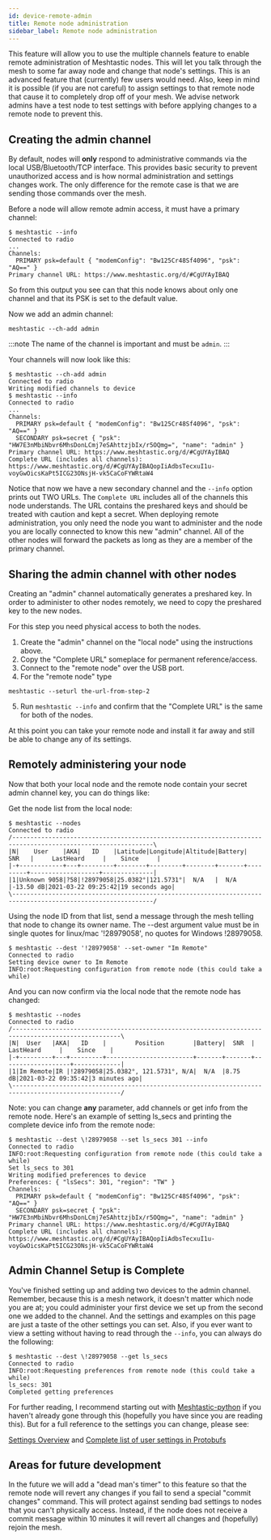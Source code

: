 ```yaml
---
id: device-remote-admin
title: Remote node administration
sidebar_label: Remote node administration
---
```


This feature will allow you to use the multiple channels feature to enable remote administration of Meshtastic nodes. This will let you talk through the mesh to some far away node and change that node's settings. This is an advanced feature that (currently) few users would need. Also, keep in mind it is possible (if you are not careful) to assign settings to that remote node that cause it to completely drop off of your mesh. We advise network admins have a test node to test settings with before applying changes to a remote node to prevent this.

## Creating the admin channel

By default, nodes will **only** respond to administrative commands via the local USB/Bluetooth/TCP interface. This provides basic security to prevent unauthorized access and is how normal administration and settings changes work. The only difference for the remote case is that we are sending those commands over the mesh.

Before a node will allow remote admin access, it must have a primary channel:

```shell title="Expected output"
$ meshtastic --info
Connected to radio
...
Channels:
  PRIMARY psk=default { "modemConfig": "Bw125Cr48Sf4096", "psk": "AQ==" }
Primary channel URL: https://www.meshtastic.org/d/#CgUYAyIBAQ
```

So from this output you see can that this node knows about only one channel and that its PSK is set to the default value.

Now we add an admin channel:

```shell title="Command"
meshtastic --ch-add admin
```

:::note
The name of the channel is important and must be `admin`.
:::

Your channels will now look like this:

```shell title="Expected output"
$ meshtastic --ch-add admin
Connected to radio
Writing modified channels to device
$ meshtastic --info
Connected to radio
...
Channels:
  PRIMARY psk=default { "modemConfig": "Bw125Cr48Sf4096", "psk": "AQ==" }
  SECONDARY psk=secret { "psk": "HW7E3nMbiNbvr6MhsDonLCmj7eSAhttzjbIx/r5OQmg=", "name": "admin" }
Primary channel URL: https://www.meshtastic.org/d/#CgUYAyIBAQ
Complete URL (includes all channels): https://www.meshtastic.org/d/#CgUYAyIBAQopIiAdbsTecxuI1u-voyGwOicsKaPt5ICG23ONsjH-vk5CaCoFYWRtaW4
```

Notice that now we have a new secondary channel and the `--info` option prints out TWO URLs. The `Complete URL` includes all of the channels this node understands. The URL contains the preshared keys and should be treated with caution and kept a secret. When deploying remote administration, you only need the node you want to administer and the node you are locally connected to know this new "admin" channel. All of the other nodes will forward the packets as long as they are a member of the primary channel.

## Sharing the admin channel with other nodes

Creating an "admin" channel automatically generates a preshared key. In order to administer to other nodes remotely, we need to copy the preshared key to the new nodes.

For this step you need physical access to both the nodes.

1. Create the "admin" channel on the "local node" using the instructions above.
2. Copy the "Complete URL" someplace for permanent reference/access.
3. Connect to the "remote node" over the USB port.
4. For the "remote node" type

```shell
meshtastic --seturl the-url-from-step-2
```

5. Run `meshtastic --info` and confirm that the "Complete URL" is the same for both of the nodes.

At this point you can take your remote node and install it far away and still be able to change any of its settings.

## Remotely administering your node

Now that both your local node and the remote node contain your secret admin channel key, you can do things like:

Get the node list from the local node:

```shell title="Expected output"
$ meshtastic --nodes
Connected to radio
/-------------------------------------------------------------------------------------------------------------\
|N|    User    |AKA|   ID    |Latitude|Longitude|Altitude|Battery|   SNR   |     LastHeard     |    Since     |
|-+------------+---+---------+--------+---------+--------+-------+---------+-------------------+--------------|
|1|Unknown 9058|?58|!28979058|25.0382°|121.5731°|  N/A   |  N/A  |-13.50 dB|2021-03-22 09:25:42|19 seconds ago|
\-------------------------------------------------------------------------------------------------------------/
```

Using the node ID from that list, send a message through the mesh telling that node to change its owner name.
The --dest argument value must be in single quotes for linux/mac '!28979058', no quotes for Windows !28979058.

```shell title="Expected output"
$ meshtastic --dest '!28979058' --set-owner "Im Remote"
Connected to radio
Setting device owner to Im Remote
INFO:root:Requesting configuration from remote node (this could take a while)
```

And you can now confirm via the local node that the remote node has changed:

```shell title="Expected output"
$ meshtastic --nodes
Connected to radio
/----------------------------------------------------------------------------------------------------\
|N|  User   |AKA|   ID    |        Position        |Battery|  SNR  |     LastHeard     |    Since    |
|-+---------+---+---------+------------------------+-------+-------+-------------------+-------------|
|1|Im Remote|IR |!28979058|25.0382°, 121.5731°, N/A|  N/A  |8.75 dB|2021-03-22 09:35:42|3 minutes ago|
\----------------------------------------------------------------------------------------------------/
```

Note: you can change **any** parameter, add channels or get info from the remote node. Here's an example of setting ls_secs and printing the complete device info from the remote node:

```shell title="Expected output"
$ meshtastic --dest \!28979058 --set ls_secs 301 --info
Connected to radio
INFO:root:Requesting configuration from remote node (this could take a while)
Set ls_secs to 301
Writing modified preferences to device
Preferences: { "lsSecs": 301, "region": "TW" }
Channels:
  PRIMARY psk=default { "modemConfig": "Bw125Cr48Sf4096", "psk": "AQ==" }
  SECONDARY psk=secret { "psk": "HW7E3nMbiNbvr6MhsDonLCmj7eSAhttzjbIx/r5OQmg=", "name": "admin" }
Primary channel URL: https://www.meshtastic.org/d/#CgUYAyIBAQ
Complete URL (includes all channels): https://www.meshtastic.org/d/#CgUYAyIBAQopIiAdbsTecxuI1u-voyGwOicsKaPt5ICG23ONsjH-vk5CaCoFYWRtaW4
```

## Admin Channel Setup is Complete

You've finished setting up and adding two devices to the admin channel. Remember, because this is a mesh network, it doesn't matter which node you are at; you could administer your first device we set up from the second one we added to the channel. And the settings and examples on this page are just a taste of the other settings you can set. Also, if you ever want to view a setting without having to read through the `--info`, you can always do the following:

```shell title="--get vs. --info"
$ meshtastic --dest \!28979058 --get ls_secs
Connected to radio
INFO:root:Requesting preferences from remote node (this could take a while)
ls_secs: 301
Completed getting preferences
```

For further reading, I recommend starting out with [Meshtastic-python](/docs/software/python/cli/) if you haven't already gone through this (hopefully you have since you are reading this). But for a full reference to the settings you can change, please see:

[Settings Overview](/docs/settings) and
[Complete list of user settings in Protobufs](/docs/developers/protobufs/api#radioconfiguserpreferences)

## Areas for future development

In the future we will add a "dead man's timer" to this feature so that the remote node will revert any changes if you fail to send a special "commit changes" command. This will protect against sending bad settings to nodes that you can't physically access. Instead, if the node does not receive a commit message within 10 minutes it will revert all changes and (hopefully) rejoin the mesh.
